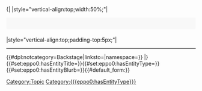 <includeonly>{|
|style="vertical-align:top;width:50%;"|<div style="font-size: 20px; margin: 0px 0px 20px 0px; background-color: #F8F8F8; padding: 5px; border-radius: 3px;">{{{eppo0:hasEntityBlurb}}}</div>
|style="vertical-align:top;padding-top:5px;"|{{AnnotationsList}}<hr/>{{#dpl:notcategory=Backstage|linksto={{FULLPAGENAME}}|namespace=}}
|}{{#set:eppo0:hasEntityTitle={{{eppo0:hasEntityTitle}}}}}{{#set:eppo0:hasEntityType={{{eppo0:hasEntityType}}}}}{{#set:eppo0:hasEntityBlurb={{{eppo0:hasEntityBlurb}}}}}{{DISPLAYTITLE:{{{eppo0:hasEntityType}}} "{{{eppo0:hasEntityTitle}}}"}}{{#default_form:{{{eppo0:hasEntityType}}}}}[[Category:Topic]][[Category:{{{eppo0:hasEntityType}}}]]</includeonly>
